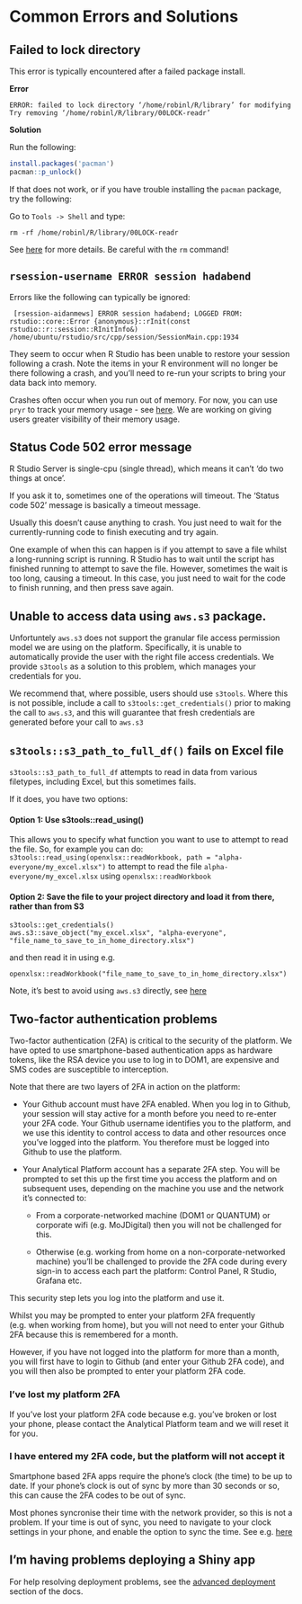 # Common Errors and Solutions 

## Failed to lock directory

This error is typically encountered after a failed package install. 

**Error**
```
ERROR: failed to lock directory ‘/home/robinl/R/library’ for modifying
Try removing ‘/home/robinl/R/library/00LOCK-readr’
```

**Solution**

Run the following:
```r
install.packages('pacman')
pacman::p_unlock()
```

If that does not work, or if you have trouble installing the `pacman` package, try the following:

Go to  `Tools -> Shell` and type:

`rm -rf /home/robinl/R/library/00LOCK-readr`

See [here](http://linuxcommand.org/man_pages/rm1.html) for more details.  Be careful with the `rm` command!

## `rsession-username ERROR session hadabend` 

Errors like the following can typically be ignored:

```
 [rsession-aidanmews] ERROR session hadabend; LOGGED FROM: rstudio::core::Error {anonymous}::rInit(const rstudio::r::session::RInitInfo&) /home/ubuntu/rstudio/src/cpp/session/SessionMain.cpp:1934
```

They seem to occur when R Studio has been unable to restore your session following a crash.  Note the items in your R environment will no longer be there following a crash, and you'll need to re-run your scripts to bring your data back into memory.

Crashes often occur when you run out of memory.  For now, you can use `pryr` to track your memory usage - see [here](https://rdrr.io/cran/pryr/man/mem_used.html).  We are working on giving users greater visibility of their memory usage.

## Status Code 502 error message

R Studio Server is single-cpu (single thread), which means it can’t ‘do two things at once’.

If you ask it to, sometimes one of the operations will timeout.  The 'Status code 502' message is basically a timeout message.

Usually this doesn't cause anything to crash.  You just need to wait for the currently-running code to finish executing and try again.

One example of when this can happen is if you attempt to save a file whilst a long-running script is running.  R Studio has to wait until the script has finished running to attempt to save the file.  However, sometimes the wait is too long, causing a timeout.  In this case, you just need to wait for the code to finish running, and then press save again.


## Unable to access data using `aws.s3` package.

Unfortuntely `aws.s3` does not support the granular file access permission model we are using on the platform.  Specifically, it is unable to automatically provide the user with the right file access credentials.  We provide `s3tools` as a solution to this problem, which manages your credentials for you.

We recommend that, where possible, users should use `s3tools`.  Where this is not possible, include a call to `s3tools::get_credentials()` prior to making the call to `aws.s3`, and this will guarantee that fresh credentials are generated before your call to `aws.s3`

## `s3tools::s3_path_to_full_df()` fails on Excel file

`s3tools::s3_path_to_full_df` attempts to read in data from various filetypes, including Excel, but this sometimes fails.

If it does, you have two options:

#### Option 1:  Use s3tools::read_using()

This allows you to specify what function you want to use to attempt to read the file. So, for example you can do: 
`s3tools::read_using(openxlsx::readWorkbook, path = "alpha-everyone/my_excel.xlsx")` to attempt to read the file `alpha-everyone/my_excel.xlsx` using `openxlsx::readWorkbook`

#### Option 2:  Save the file to your project directory and load it from there, rather than from S3
```
s3tools::get_credentials()
aws.s3::save_object("my_excel.xlsx", "alpha-everyone", "file_name_to_save_to_in_home_directory.xlsx")
```

and then read it in using e.g.

`openxlsx::readWorkbook("file_name_to_save_to_in_home_directory.xlsx")`

Note, it's best to avoid using `aws.s3` directly, see [here](https://github.com/moj-analytical-services/platform_user_guidance/blob/master/05-errors.Rmd#unable-to-access-data-using-awss3-package)

## Two-factor authentication problems {#two-factor-auth-issues}

Two-factor authentication (2FA) is critical to the security of the platform. We have opted to use smartphone-based authentication apps as hardware tokens, like the RSA device you use to log in to DOM1, are expensive and SMS codes are susceptible to interception.

Note that there are two layers of 2FA in action on the platform:

* Your Github account must have 2FA enabled.  When you log in to Github, your session will stay active for a month before you need to re-enter your 2FA code.  Your Github username identifies you to the platform, and we use this identity to control access to data and other resources once you've logged into the platform.  You therefore must be logged into Github to use the platform.

* Your Analytical Platform account has a separate 2FA step.  You will be prompted to set this up the first time you access the platform and on subsequent uses, depending on the machine you use and the network it's connected to:

    * From a corporate-networked machine (DOM1 or QUANTUM) or corporate wifi (e.g. MoJDigital) then you will not be challenged for this.

    * Otherwise (e.g. working from home on a non-corporate-networked machine) you'll be challenged to provide the 2FA code during every sign-in to access each part the platform: Control Panel, R Studio, Grafana etc.

This security step lets you log into the platform and use it.

Whilst you may be prompted to enter your platform 2FA frequently (e.g. when working from home), but you will not need to enter your Github 2FA because this is remembered for a month.

However, if you have not logged into the platform for more than a month, you will first have to login to Github (and enter your Github 2FA code), and you will then also be prompted to enter your platform 2FA code.

### I've lost my platform 2FA

If you've lost your platform 2FA code because e.g. you've broken or lost your phone, please contact the Analytical Platform team and we will reset it for you.

### I have entered my 2FA code, but the platform will not accept it

Smartphone based 2FA apps require the phone's clock (the time) to be up to date.  If your phone's clock is out of sync by more than 30 seconds or so, this can cause the 2FA codes to be out of sync.  

Most phones syncronise their time with the network provider, so this is not a problem.  If your time is out of sync, you need to navigate to your clock settings in your phone, and enable the option to sync the time.  See e.g. [here](https://android.stackexchange.com/questions/114644/how-to-force-a-time-date-update-in-my-phone)

## I'm having problems deploying a Shiny app

For help resolving deployment problems, see the [advanced deployment](https://moj-analytical-services.github.io/platform_user_guidance/deploying-a-shiny-app.html#advanced-deployment) section of the docs.

